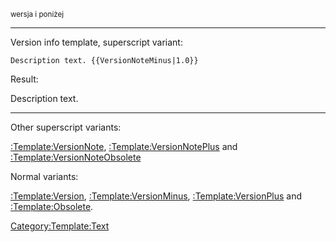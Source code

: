 <sup style="color:blue;">wersja {{{1}}} i poniżej</sup><noinclude>

----

Version info template, superscript variant:

 <nowiki>Description text. {{VersionNoteMinus|1.0}}</nowiki>

Result:

Description text. {{VersionNoteMinus|1.0}}

----

Other superscript variants:

[[:Template:VersionNote]], [[:Template:VersionNotePlus]] and [[:Template:VersionNoteObsolete]]

Normal variants:

[[:Template:Version]], [[:Template:VersionMinus]], [[:Template:VersionPlus]] and [[:Template:Obsolete]].

[[Category:Template:Text]]
</noinclude>